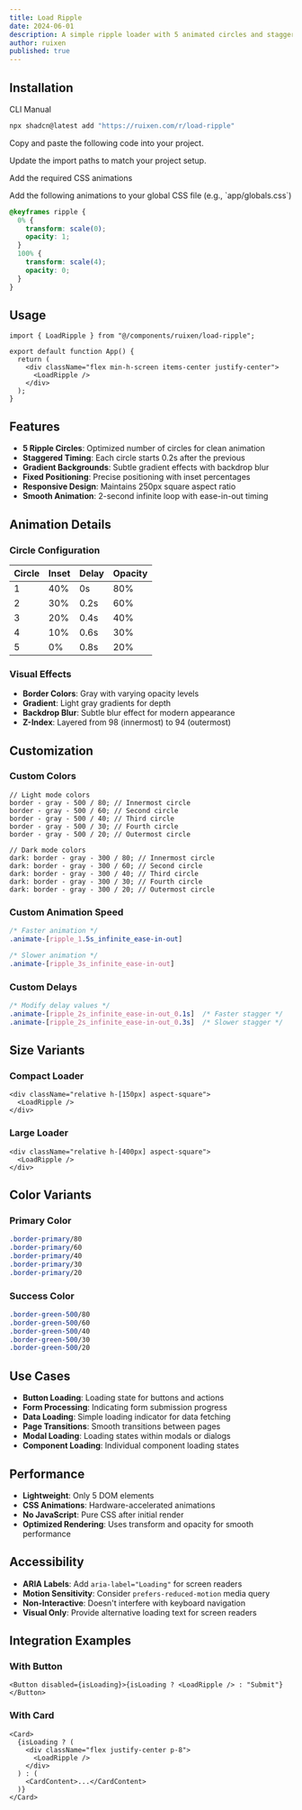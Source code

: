 ```yaml
---
title: Load Ripple
date: 2024-06-01
description: A simple ripple loader with 5 animated circles and staggered timing.
author: ruixen
published: true
---
```


<ComponentPreview name="load-ripple-demo" />

## Installation

<Tabs defaultValue="cli">

<TabsList>
  <TabsTrigger value="cli">CLI</TabsTrigger>
  <TabsTrigger value="manual">Manual</TabsTrigger>
</TabsList>
<TabsContent value="cli">

```bash
npx shadcn@latest add "https://ruixen.com/r/load-ripple"
```

</TabsContent>

<TabsContent value="manual">

<Steps>

<Step>Copy and paste the following code into your project.</Step>

<ComponentSource name="load-ripple" />

<Step>Update the import paths to match your project setup.</Step>

<Step>Add the required CSS animations</Step>

<Step>
  Add the following animations to your global CSS file (e.g., `app/globals.css`)
</Step>

```css title="app/globals.css"
@keyframes ripple {
  0% {
    transform: scale(0);
    opacity: 1;
  }
  100% {
    transform: scale(4);
    opacity: 0;
  }
}
```

</Steps>

</TabsContent>

</Tabs>

## Usage

```tsx
import { LoadRipple } from "@/components/ruixen/load-ripple";

export default function App() {
  return (
    <div className="flex min-h-screen items-center justify-center">
      <LoadRipple />
    </div>
  );
}
```

## Features

- **5 Ripple Circles**: Optimized number of circles for clean animation
- **Staggered Timing**: Each circle starts 0.2s after the previous
- **Gradient Backgrounds**: Subtle gradient effects with backdrop blur
- **Fixed Positioning**: Precise positioning with inset percentages
- **Responsive Design**: Maintains 250px square aspect ratio
- **Smooth Animation**: 2-second infinite loop with ease-in-out timing

## Animation Details

### Circle Configuration

| Circle | Inset | Delay | Opacity |
| ------ | ----- | ----- | ------- |
| 1      | 40%   | 0s    | 80%     |
| 2      | 30%   | 0.2s  | 60%     |
| 3      | 20%   | 0.4s  | 40%     |
| 4      | 10%   | 0.6s  | 30%     |
| 5      | 0%    | 0.8s  | 20%     |

### Visual Effects

- **Border Colors**: Gray with varying opacity levels
- **Gradient**: Light gray gradients for depth
- **Backdrop Blur**: Subtle blur effect for modern appearance
- **Z-Index**: Layered from 98 (innermost) to 94 (outermost)

## Customization

### Custom Colors

```tsx
// Light mode colors
border - gray - 500 / 80; // Innermost circle
border - gray - 500 / 60; // Second circle
border - gray - 500 / 40; // Third circle
border - gray - 500 / 30; // Fourth circle
border - gray - 500 / 20; // Outermost circle

// Dark mode colors
dark: border - gray - 300 / 80; // Innermost circle
dark: border - gray - 300 / 60; // Second circle
dark: border - gray - 300 / 40; // Third circle
dark: border - gray - 300 / 30; // Fourth circle
dark: border - gray - 300 / 20; // Outermost circle
```

### Custom Animation Speed

```css
/* Faster animation */
.animate-[ripple_1.5s_infinite_ease-in-out]

/* Slower animation */
.animate-[ripple_3s_infinite_ease-in-out]
```

### Custom Delays

```css
/* Modify delay values */
.animate-[ripple_2s_infinite_ease-in-out_0.1s]  /* Faster stagger */
.animate-[ripple_2s_infinite_ease-in-out_0.3s]  /* Slower stagger */
```

## Size Variants

### Compact Loader

```tsx
<div className="relative h-[150px] aspect-square">
  <LoadRipple />
</div>
```

### Large Loader

```tsx
<div className="relative h-[400px] aspect-square">
  <LoadRipple />
</div>
```

## Color Variants

### Primary Color

```css
.border-primary/80
.border-primary/60
.border-primary/40
.border-primary/30
.border-primary/20
```

### Success Color

```css
.border-green-500/80
.border-green-500/60
.border-green-500/40
.border-green-500/30
.border-green-500/20
```

## Use Cases

- **Button Loading**: Loading state for buttons and actions
- **Form Processing**: Indicating form submission progress
- **Data Loading**: Simple loading indicator for data fetching
- **Page Transitions**: Smooth transitions between pages
- **Modal Loading**: Loading states within modals or dialogs
- **Component Loading**: Individual component loading states

## Performance

- **Lightweight**: Only 5 DOM elements
- **CSS Animations**: Hardware-accelerated animations
- **No JavaScript**: Pure CSS after initial render
- **Optimized Rendering**: Uses transform and opacity for smooth performance

## Accessibility

- **ARIA Labels**: Add `aria-label="Loading"` for screen readers
- **Motion Sensitivity**: Consider `prefers-reduced-motion` media query
- **Non-Interactive**: Doesn't interfere with keyboard navigation
- **Visual Only**: Provide alternative loading text for screen readers

## Integration Examples

### With Button

```tsx
<Button disabled={isLoading}>{isLoading ? <LoadRipple /> : "Submit"}</Button>
```

### With Card

```tsx
<Card>
  {isLoading ? (
    <div className="flex justify-center p-8">
      <LoadRipple />
    </div>
  ) : (
    <CardContent>...</CardContent>
  )}
</Card>
```
